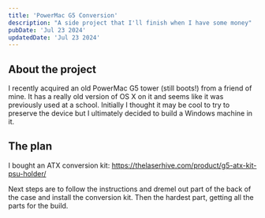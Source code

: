 ```yaml
---
title: 'PowerMac G5 Conversion'
description: "A side project that I'll finish when I have some money"
pubDate: 'Jul 23 2024'
updatedDate: 'Jul 23 2024'
---
```


## About the project

I recently acquired an old PowerMac G5 tower (still boots!) from a friend of mine. It has a really old version of OS X on it and seems like it was previously used at a school. Initially I thought it may be cool to try to preserve the device but I ultimately decided to build a Windows machine in it.

## The plan

I bought an ATX conversion kit: https://thelaserhive.com/product/g5-atx-kit-psu-holder/

Next steps are to follow the instructions and dremel out part of the back of the case and install the conversion kit. Then the hardest part, getting all the parts for the build.

